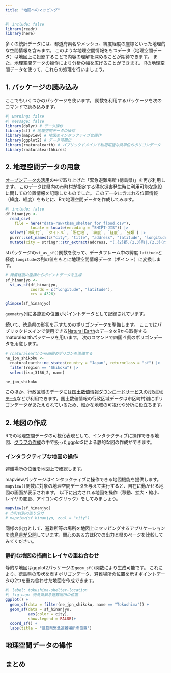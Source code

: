 ```yaml
---
title: "地図へのマッピング"
---
```


```r
#| include: false
library(readr)
library(here)
```

多くの統計データには、都道府県名やメッシュ、緯度経度の座標といった地理的な空間情報を含みます。
このような地理空間情報をもつデータ（地理空間データ）は地図上に投影することで内容の理解を深めることが期待できます。
また、地理空間データの操作により分析の幅を広げることができます。
Rの地理空間データを使って、これらの処理を行いましょう。

## 1. パッケージの読み込み

ここでもいくつかのパッケージを使います。
関数を利用するパッケージを次のコマンドで読み込みます。

```r
#| warning: false
#| message: false
library(dplyr) # データ操作
library(sf) # 地理空間データの操作
library(mapview) # 地図のインタラクティブな操作
library(ggplot2) # データ可視化
library(rnaturalearth) # パブリックドメインで利用可能な県単位のポリゴンデータ
library(rnaturalearthhires)
```

## 2. 地理空間データの用意

[オープンデータの活用](shelter.html)の中で取り上げた「緊急避難場所 (徳島県)」を再び利用します。
このデータは県内の市町村が指定する洪水災害発生時に利用可能な施設に関しての位置情報を記録したものでした。
このデータに含まれる位置情報（緯度、経度）をもとに、Rで地理空間データを作成してみます。

```r
#| include: false
df_hinanjyo <- 
  read_csv(
    file = here("data-raw/tksm_shelter_for_flood.csv"),
           locale = locale(encoding = "SHIFT-JIS")) |> 
  select(`市町村`, `タイトル`, `所在地`, `緯度`, `経度`, `分類`) |> 
  purrr::set_names(c("city", "title", "address", "latitude", "longitude", "type")) |> 
  mutate(city = stringr::str_extract(address, "(.{2}郡.{2,3}町|.{2,3}(市|町|村))"))
```

sfパッケージの`st_as_sf()`関数を使って、データフレーム中の緯度 `latitude`と経度 `longitude`の列の値をもとに地理空間情報データ（ポイント）に変換します。

```r
# 緯度経度の座標からポイントデータを生成
sf_hinanjyo <- 
  st_as_sf(df_hinanjyo,
           coords = c("longitude", "latitude"),
           crs = 4326)

glimpse(sf_hinanjyo)
```

`geometry`列に各施設の位置がポイントデータとして記録されています。

続いて、徳島県の形状を示すためのポリゴンデータを準備します。
ここではパブリックドメインで使用できる[Natural Earth](https://www.naturalearthdata.com)のデータをRから取得するrnaturalearthパッケージを用います。
次のコマンドで四国４県のポリゴンデータを用意します。

```r
# rnaturalearthから四国のポリゴンを準備する
ne_jpn_shikoku <- 
  rnaturalearth::ne_states(country = "Japan", returnclass = "sf") |> 
  filter(region == "Shikoku") |> 
  select(iso_3166_2, name)

ne_jpn_shikoku
```

このほか、行政区域のデータには[国土数値情報ダウンロードサービス](https://nlftp.mlit.go.jp/ksj/)の[`行政区域データ`](https://nlftp.mlit.go.jp/ksj/gml/datalist/KsjTmplt-N03-v3_1.html)などが利用できます。国土数値情報の行政区域データは市区町村別にポリゴンデータがあたえられているため、細かな地域の可視化や分析に役立ちます。

## 2. 地図の作成

Rでの地理空間データの可視化表現として、インタラクティブに操作できる地図、[グラフの作成](plot.html)の中で扱ったggplot2による静的な図の作成ができます。

### インタラクティブな地図の操作

避難場所の位置を地図上で確認します。

mapviewパッケージはインタラクティブに操作できる地図機能を提供します。
`mapview()`関数に対象の地理空間データを与えて実行すると、自在に動かせる地図の画面が表示されます。
以下に出力される地図を操作（移動、拡大・縮小、レイヤの変更、アイコンのクリック）をしてみましょう。

```r
mapview(sf_hinanjyo)
# 市町村別の塗り分け
# mapview(sf_hinanjyo, zcol = "city")
```

同様の出力として、避難所等の場所を地図上にマッピングするアプリケーションを[徳島県が公開](https://maps.pref.tokushima.lg.jp/hinansyotou/)しています。関心のある方はRでの出力と県のページを比較してみてください。


### 静的な地図の描画とレイヤの重ね合わせ

静的な地図はggplot2パッケージの`geom_sf()`関数により生成可能です。
これにより、徳島県の形状を表すポリゴンデータ、避難場所の位置を示すポイントデータの2つを重ね合わせた地図を作成できます。

```r
#| label: tokushima-shelter-location
#| fig-cap: 徳島県緊急避難場所の位置
ggplot() +
  geom_sf(data = filter(ne_jpn_shikoku, name == "Tokushima")) +
  geom_sf(data = sf_hinanjyo,
          aes(color = city),
          show.legend = FALSE)+
  coord_sf() +
  labs(title = "徳島県緊急避難場所の位置")
```

## 地理空間データの操作

## まとめ
